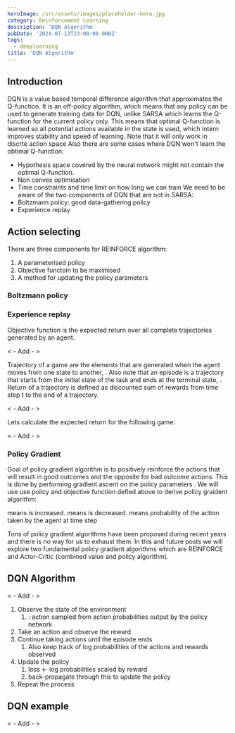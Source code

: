 ```yaml
---
heroImage: /src/assets/images/placeholder-hero.jpg
category: Reinforcement Learning
description: 'DQN Algorithm'
pubDate: '2024-07-13T23:00:00.000Z'
tags:
  - deeplearning
title: 'DQN Algorithm'
---
```



## Introduction

DQN is a value based temporal difference algorithm that approximates the Q-function.
It is an off-policy algorithm, which means that any policy can be used to generate training data for DQN, unlike SARSA which learns the Q-function for the current policy only.
This means that optimal Q-function is learned so all potential actions available in the state is used, which intern improves stability and speed of learning.
Note that it will only work in discrte action space
Also there are some cases where DQN won't learn the obtimal Q-function:

- Hypothesis space covered by the neural network might not contain the optimal Q-function.
- Non convex optimisation
- Time constraints and time limit on how long we can train
  We need to be aware of the two components of DQN that are not in SARSA:
- Boltzmann policy: good data-gathering policy
- Experience replay

## Action selecting

There are three components for REINFORCE algorithm:

1. A parameterised policy
2. Objective functoin to be maximised
3. A method for updating the policy parameters

### Boltzmann policy

### Experience replay

Objective function is the expected return over all complete trajectories generated by an agent.

< - Add - >

Trajectory of a game are the elements that are generated when the agent moves from one state to another, <Latex formula="\tau = s_{0}, a_{0}, r_{0},....,s_{3}, a_{3}, r_{3}" inline={true}/>.
Also note that an episode is a trajectory that starts from the initial state of the task and ends at the terminal state, <Latex formula="\tau = s_{0}, a_{0}, r_{0},....,s_{T}, r_{T}" inline={true}/>.
Return of a trajectory is defined as discounted sum of rewards from time step t to the end of a trajectory.

< - Add - >

Lets calculate the expected return for the following game:

< - Add - >

### Policy Gradient <Latex formula="\nabla_{\theta}J(\pi_{\theta})" inline={true}/>

Goal of policy gradient algorithm is to positively reinforce the actions that will result in good outcomes and the opposite for bad outcome actions.
This is done by performing gradient ascent on the policy parameters <Latex formula="\theta" inline={true}/>.
We will use use policy and objective function defied above to derive policy graident algorithm:

<Latex formula='R_{t}(\tau) = \sum_{t=0}^{T}\gamma^{t}r_{t}' />
<Latex formula='\nabla_{\theta}J(\pi_{\theta}) = E_{\tau \sim \pi_{\theta}}[R_{t}(\tau)]=E_{\tau \sim \pi_{\theta}}[\sum_{t=0}^{T}R_{t}(\tau)\nabla_{\theta} \log \pi_{\theta}(a_{t}| s_{t})]' />
<Latex formula='\theta \leftarrow \theta - \alpha \nabla_{\theta}J(\pi_{\theta})' />
<Latex formula='R_{t}(\tau) > 0' inline={true} /> means <Latex
	formula='\pi_{\theta}(a_{t}|s_{t})'
	inline={true}
/> is increased.
<Latex formula='R_{t}(\tau) < 0' inline={true} /> means <Latex
	formula='\pi_{\theta}(a_{t}|s_{t})'
	inline={true}
/> is decreased.
<Latex formula='\pi_{\theta}(a_{t}|s_{t})' inline={true} /> means probability of the action <Latex
	formula='a_{t}'
	inline={true}
/> taken by the agent at time step <Latex formula='t' inline={true} />

Tons of policy gradient algorithms have been proposed during recent years and there is no way for us to exhaust them.
In this and future posts we will explore two fundamental policy gradient algorithms which are REINFORCE and Actor-Critic (combined value and policy algorithm).

## DQN Algorithm

< - Add - >
1. Observe the state of the environment
    1. <Latex formula="a \sim \pi(s)" inline={true}/> : action sampled from action probabilities output by the policy network 
2. Take an action and observe the reward
3. Continue taking actions until the episode ends
    1. Also keep track of log probabilities of the actions and rewards observed
4. Update the policy
    1. loss ← log probabilities scaled by reward
    2. back-propagate through this to update the policy
5. Repeat the process

## DQN example

< - Add - >
